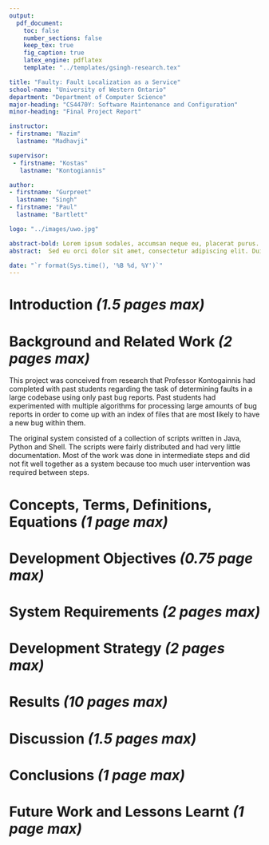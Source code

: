 ```yaml
---
output: 
  pdf_document:
    toc: false
    number_sections: false
    keep_tex: true
    fig_caption: true
    latex_engine: pdflatex
    template: "../templates/gsingh-research.tex"

title: "Faulty: Fault Localization as a Service"
school-name: "University of Western Ontario"
department: "Department of Computer Science"
major-heading: "CS4470Y: Software Maintenance and Configuration"
minor-heading: "Final Project Report"

instructor: 
- firstname: "Nazim"
  lastname: "Madhavji"

supervisor: 
 - firstname: "Kostas" 
   lastname: "Kontogiannis"

author:
- firstname: "Gurpreet"
  lastname: "Singh"
- firstname: "Paul"
  lastname: "Bartlett"

logo: "../images/uwo.jpg"

abstract-bold: Lorem ipsum sodales, accumsan neque eu, placerat purus. Interdum et malesuada fames ac ante ipsum primis in faucibus. Nulla id varius metus, id vestibulum purus. Nullam malesuada urna purus, quis euismod velit tristique et. Fusce auctor laoreet arcu ac maximus. Duis ultricies malesuada dui id pharetra. Donec tempus semper enim, in interdum ante pharetra sed. Vivamus vel accumsan metus. Vivamus eu enim est. Duis ac dolor a quam lacinia interdum in ut sem. Ut ipsum orci, dignissim vel ante eget, blandit sollicitudin dolor.
abstract:  Sed eu orci dolor sit amet, consectetur adipiscing elit. Duis dapibus nisl vitae tempor placerat. Duis feugiat odio vitae quam pellentesque, ac semper ex sagittis. Nunc id egestas tortor. Morbi nibh tortor, suscipit vel libero quis, placerat molestie nulla. Nullam pellentesque ex ac viverra lobortis. Donec hendrerit nibh nisi, a bibendum urna efficitur ut. Cras venenatis sem magna, vel dignissim augue convallis a. Proin sapien justo, viverra ac enim sit amet, cursus aliquet tellus. Nulla at lacus magna. Nullam sit amet dui convallis, interdum felis eu, viverra ligula. Pellentesque sed mollis nibh, at ultricies nisi.Quisque id velit suscipit ipsum auctor egestas egestas sit amet dui. Curabitur at sem nunc. Nunc non ultrices ex, et egestas odio.  

date: "`r format(Sys.time(), '%B %d, %Y')`"
---
```


# Introduction _(1.5 pages max)_

# Background and Related Work _(2 pages max)_

This project was conceived from research that Professor Kontogainnis had
completed with past students regarding the task of determining faults in
a large codebase using only past bug reports. Past students had experimented
with multiple algorithms for processing large amounts of bug reports in order
to come up with an index of files that are most likely to have a new bug
within them. 

The original system consisted of a collection of scripts written in Java,
Python and Shell. The scripts were fairly distributed and had very little
documentation. Most of the work was done in intermediate steps and did
not fit well together as a system because too much user intervention was
required between steps.

# Concepts, Terms, Definitions, Equations _(1 page max)_

# Development Objectives _(0.75 page max)_

# System Requirements _(2 pages max)_

# Development Strategy _(2 pages max)_

# Results _(10 pages max)_

# Discussion _(1.5 pages max)_

# Conclusions _(1 page max)_

# Future Work and Lessons Learnt _(1 page max)_
